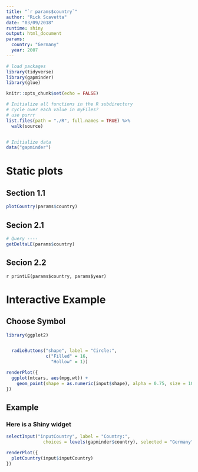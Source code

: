 ```yaml
---
title: "`r params$country`"
author: "Rick Scavetta"
date: "03/09/2018"
runtime: shiny
output: html_document
params:
  country: "Germany"
  year: 2007
---
```


```r

# load packages
library(tidyverse)
library(gapminder)
library(glue)

knitr::opts_chunk$set(echo = FALSE)

# Initialize all functions in the R subdirectory
# cycle over each value in myFiles?
# use purrr
list.files(path = "./R", full.names = TRUE) %>% 
  walk(source)


# Initialize data
data("gapminder")

```

# Static plots {.tabset}

## Section 1.1

```r
plotCountry(params$country)
```

## Secion 2.1

```r
# Query ----
getDeltaLE(params$country)
```

## Secion 2.2

`r printLE(params$country, params$year)`

# Interactive Example {.tabset}

## Choose Symbol

```r
library(ggplot2)


  radioButtons("shape", label = "Circle:",
               c("Filled" = 16,
                 "Hollow" = 1))

```

```r
renderPlot({
  ggplot(mtcars, aes(mpg,wt)) +
    geom_point(shape = as.numeric(input$shape), alpha = 0.75, size = 10)
})
```

## Example

### Here is a Shiny widget

```r
selectInput("inputCountry", label = "Country:",
              choices = levels(gapminder$country), selected = "Germany")
```

```r
renderPlot({
  plotCountry(input$inputCountry)
})
```
